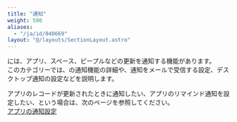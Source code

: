 ```yaml
---
title: "通知"
weight: 500
aliases:
  - "/ja/id/040669"
layout: "@/layouts/SectionLayout.astro"
---
```




<Kintone />には、アプリ、スペース、ピープルなどの更新を通知する機能があります。  
このカテゴリーでは、<Kintone />の通知機能の詳細や、通知をメールで受信する設定、デスクトップ通知の設定などを説明します。

アプリのレコードが更新されたときに通知したい、アプリのリマインド通知を設定したい、という場合は、次のページを参照してください。  
[アプリの通知設定](/k/ja/id/040559.html)
